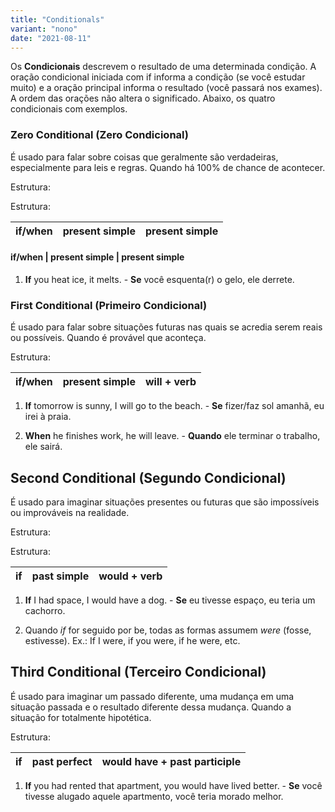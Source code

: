 ```yaml
---
title: "Conditionals"
variant: "nono"
date: "2021-08-11"
---
```


Os **Condicionais** descrevem o resultado de uma determinada condição. A oração condicional iniciada com if informa a condição (se você estudar muito) e a oração principal informa o resultado (você passará nos exames). A ordem das orações não altera o significado. Abaixo, os quatro condicionais com exemplos.

### Zero Conditional (Zero Condicional)

É usado para falar sobre coisas que geralmente são verdadeiras, especialmente para leis e regras. Quando há 100% de chance de acontecer.

Estrutura:

Estrutura:

| if/when | present simple | present simple |
| ------- | -------------- | -------------- |

#### if/when | present simple | present simple

1. **If** you heat ice, it melts. - **Se** você esquenta(r) o gelo, ele derrete.

### First Conditional (Primeiro Condicional)

É usado para falar sobre situações futuras nas quais se acredia serem reais ou possíveis. Quando é provável que aconteça.

Estrutura:

| if/when | present simple | will + verb |
| ------- | -------------- | ----------- |

1. **If** tomorrow is sunny, I will go to the beach. - **Se** fizer/faz sol amanhã, eu irei à praia.

2. **When** he finishes work, he will leave. - **Quando** ele terminar o trabalho, ele sairá.

## Second Conditional (Segundo Condicional)

É usado para imaginar situações presentes ou futuras que são impossíveis ou improváveis na realidade.

Estrutura:

Estrutura:

| if  | past simple | would + verb |
| --- | ----------- | ------------ |

1. **If** I had space, I would have a dog. - **Se** eu tivesse espaço, eu teria um cachorro.

2. Quando _if_ for seguido por be, todas as formas assumem _were_ (fosse, estivesse). Ex.: If I were, if you were, if he were, etc.

## Third Conditional (Terceiro Condicional)

É usado para imaginar um passado diferente, uma mudança em uma situação passada e o resultado diferente dessa mudança. Quando a situação for totalmente hipotética.

Estrutura:

| if  | past perfect | would have + past participle |
| --- | ------------ | ---------------------------- |

1. **If** you had rented that apartment, you would have lived better. - **Se** você tivesse alugado aquele apartmento, você teria morado melhor.
